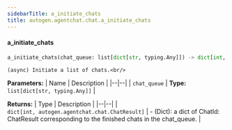 ```yaml
---
sidebarTitle: a_initiate_chats
title: autogen.agentchat.chat.a_initiate_chats
---
```


<code class="doc-symbol doc-symbol-heading doc-symbol-function"></code>
#### a_initiate_chats

```python
a_initiate_chats(chat_queue: list[dict[str, typing.Any]]) -> dict[int, autogen.agentchat.chat.ChatResult]
```

    (async) Initiate a list of chats.<br/>

<b>Parameters:</b>
| Name | Description |
|--|--|
| `chat_queue` | **Type:** `list[dict[str, typing.Any]]` |

<b>Returns:</b>
| Type | Description |
|--|--|
| `dict[int, autogen.agentchat.chat.ChatResult]` | - (Dict): a dict of ChatId: ChatResult corresponding to the finished chats in the chat_queue. |

<br />